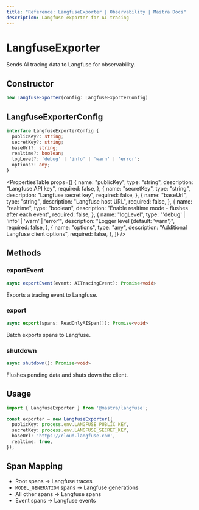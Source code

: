 ```yaml
---
title: "Reference: LangfuseExporter | Observability | Mastra Docs"
description: Langfuse exporter for AI tracing
---
```



# LangfuseExporter

Sends AI tracing data to Langfuse for observability.

## Constructor

```typescript
new LangfuseExporter(config: LangfuseExporterConfig)
```

## LangfuseExporterConfig

```typescript
interface LangfuseExporterConfig {
  publicKey?: string;
  secretKey?: string;
  baseUrl?: string;
  realtime?: boolean;
  logLevel?: 'debug' | 'info' | 'warn' | 'error';
  options?: any;
}
```

<PropertiesTable
  props={[
    {
      name: "publicKey",
      type: "string",
      description: "Langfuse API key",
      required: false,
    },
    {
      name: "secretKey",
      type: "string",
      description: "Langfuse secret key",
      required: false,
    },
    {
      name: "baseUrl",
      type: "string",
      description: "Langfuse host URL",
      required: false,
    },
    {
      name: "realtime",
      type: "boolean",
      description: "Enable realtime mode - flushes after each event",
      required: false,
    },
    {
      name: "logLevel",
      type: "'debug' | 'info' | 'warn' | 'error'",
      description: "Logger level (default: 'warn')",
      required: false,
    },
    {
      name: "options",
      type: "any",
      description: "Additional Langfuse client options",
      required: false,
    },
  ]}
/>

## Methods

### exportEvent

```typescript
async exportEvent(event: AITracingEvent): Promise<void>
```

Exports a tracing event to Langfuse.

### export

```typescript
async export(spans: ReadOnlyAISpan[]): Promise<void>
```

Batch exports spans to Langfuse.

### shutdown

```typescript
async shutdown(): Promise<void>
```

Flushes pending data and shuts down the client.

## Usage

```typescript
import { LangfuseExporter } from '@mastra/langfuse';

const exporter = new LangfuseExporter({
  publicKey: process.env.LANGFUSE_PUBLIC_KEY,
  secretKey: process.env.LANGFUSE_SECRET_KEY,
  baseUrl: 'https://cloud.langfuse.com',
  realtime: true,
});
```

## Span Mapping

- Root spans → Langfuse traces
- `MODEL_GENERATION` spans → Langfuse generations
- All other spans → Langfuse spans
- Event spans → Langfuse events
